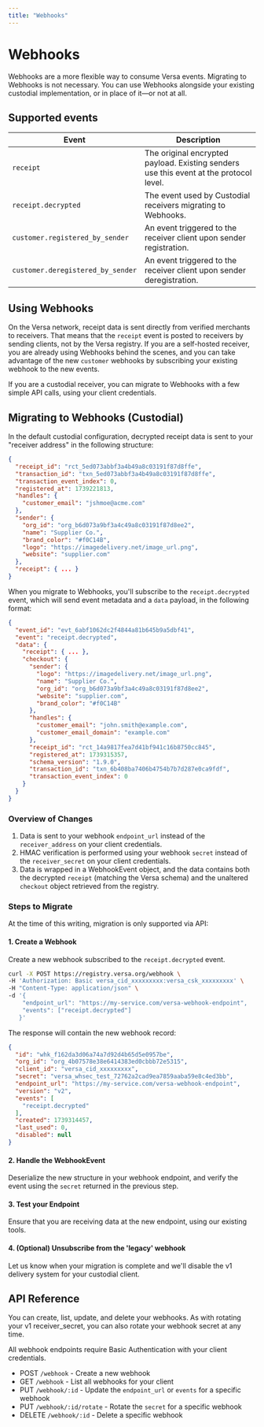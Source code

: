 ```yaml
---
title: "Webhooks"
---
```


# Webhooks

Webhooks are a more flexible way to consume Versa events.
Migrating to Webhooks is not necessary.
You can use Webhooks alongside your existing custodial implementation, or in place of it—or not at all.

## Supported events

| Event                             | Description                                                                             |
| --------------------------------- | --------------------------------------------------------------------------------------- |
| `receipt`                         | The original encrypted payload. Existing senders use this event at the protocol level.  |
| `receipt.decrypted`               | The event used by Custodial receivers migrating to Webhooks.                            |
| `customer.registered_by_sender`   | An event triggered to the receiver client upon sender registration.                     |
| `customer.deregistered_by_sender` | An event triggered to the receiver client upon sender deregistration.                   |

## Using Webhooks

On the Versa network, receipt data is sent directly from verified merchants to receivers.
That means that the `receipt` event is posted to receivers by sending clients, not by the Versa registry.
If you are a self-hosted receiver, you are already using Webhooks behind the scenes,
and you can take advantage of the new `customer` webhooks by subscribing your existing webhook to the new events.

If you are a custodial receiver, you can migrate to Webhooks with a few simple API calls, using your client credentials.

## Migrating to Webhooks (Custodial)

In the default custodial configuration, decrypted receipt data is sent to your "receiver address" in the following structure:

```json
{
  "receipt_id": "rct_5ed073abbf3a4b49a8c03191f87d8ffe",
  "transaction_id": "txn_5ed073abbf3a4b49a8c03191f87d8ffe",
  "transaction_event_index": 0,
  "registered_at": 1739221813,
  "handles": {
    "customer_email": "jshmoe@acme.com"
  },
  "sender": {
    "org_id": "org_b6d073a9bf3a4c49a8c03191f87d8ee2",
    "name": "Supplier Co.",
    "brand_color": "#f0C14B",
    "logo": "https://imagedelivery.net/image_url.png",
    "website": "supplier.com"
  },
  "receipt": { ... }
}
```

When you migrate to Webhooks, you'll subscribe to the `receipt.decrypted` event, which will send event metadata and a `data` payload, in the following format:

```json
{
  "event_id": "evt_6abf1062dc2f4844a81b645b9a5dbf41",
  "event": "receipt.decrypted",
  "data": {
    "receipt": { ... },
    "checkout": {
      "sender": {
        "logo": "https://imagedelivery.net/image_url.png",
        "name": "Supplier Co.",
        "org_id": "org_b6d073a9bf3a4c49a8c03191f87d8ee2",
        "website": "supplier.com",
        "brand_color": "#f0C14B"
      },
      "handles": {
        "customer_email": "john.smith@example.com", 
        "customer_email_domain": "example.com"
      },
      "receipt_id": "rct_14a9817fea7d41bf941c16b8750cc845",
      "registered_at": 1739315357,
      "schema_version": "1.9.0",
      "transaction_id": "txn_6b408ba7406b4754b7b7d287e0ca9fdf",
      "transaction_event_index": 0
    }
  }
}
```

### Overview of Changes

1. Data is sent to your webhook `endpoint_url` instead of the `receiver_address` on your client credentials.
2. HMAC verification is performed using your webhook `secret` instead of the `receiver_secret` on your client credentials.
3. Data is wrapped in a WebhookEvent object, and the data contains both the decrypted `receipt` (matching the Versa schema) and the unaltered `checkout` object retrieved from the registry.

### Steps to Migrate

At the time of this writing, migration is only supported via API:

#### 1. Create a Webhook

Create a new webhook subscribed to the `receipt.decrypted` event.

```bash
curl -X POST https://registry.versa.org/webhook \
-H 'Authorization: Basic versa_cid_xxxxxxxxx:versa_csk_xxxxxxxxx' \
-H "Content-Type: application/json" \
-d '{
    "endpoint_url": "https://my-service.com/versa-webhook-endpoint",
    "events": ["receipt.decrypted"]
   }'
```

The response will contain the new webhook record:

```json
{
  "id": "whk_f162da3d06a74a7d92d4b65d5e0957be",
  "org_id": "org_4b07578e38e6414383ed0cbbb72e5315",
  "client_id": "versa_cid_xxxxxxxxx",
  "secret": "versa_whsec_test_72762a2cad9ea7859aaba59e8c4ed3bb",
  "endpoint_url": "https://my-service.com/versa-webhook-endpoint",
  "version": "v2",
  "events": [
    "receipt.decrypted"
  ],
  "created": 1739314457,
  "last_used": 0,
  "disabled": null
}
```

#### 2. Handle the WebhookEvent

Deserialize the new structure in your webhook endpoint, and verify the event using the `secret` returned in the previous step.

#### 3. Test your Endpoint

Ensure that you are receiving data at the new endpoint, using our existing tools.

#### 4. (Optional) Unsubscribe from the 'legacy' webhook

Let us know when your migration is complete and we'll disable the v1 delivery system for your custodial client.

## API Reference

You can create, list, update, and delete your webhooks. As with rotating your v1 receiver_secret, you can also rotate your webhook secret at any time.

All webhook endpoints require Basic Authentication with your client credentials.

* POST `/webhook` - Create a new webhook
* GET `/webhook` - List all webhooks for your client
* PUT `/webhook/:id` - Update the `endpoint_url` or `events` for a specific webhook
* PUT `/webhook/:id/rotate` - Rotate the `secret` for a specific webhook
* DELETE `/webhook/:id` - Delete a specific webhook
